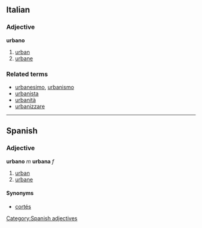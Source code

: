 ==Italian==
===Adjective===
'''urbano'''

# [[urban]]
# [[urbane]]

===Related terms===
*[[urbanesimo]], [[urbanismo]]
*[[urbanista]]
*[[urbanità]]
*[[urbanizzare]]

----
== Spanish ==
=== Adjective ===
'''urbano''' ''m'' '''urbana''' ''f''
# [[urban]]
# [[urbane]]

==== Synonyms ====
*[[cortés]]

[[Category:Spanish adjectives]]
